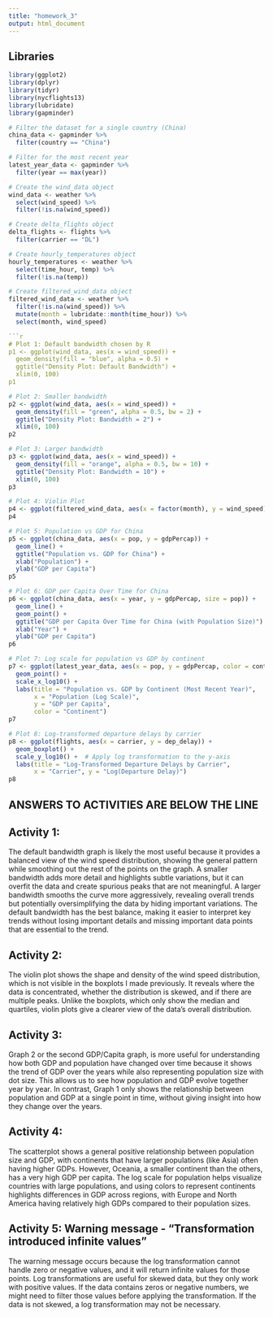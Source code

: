 ---
title: "homework_3"
output: html_document
---

## Libraries
```{r setup, include=FALSE}
library(ggplot2)  
library(dplyr)     
library(tidyr)
library(nycflights13)
library(lubridate)
library(gapminder)

# Filter the dataset for a single country (China)
china_data <- gapminder %>%
  filter(country == "China")

# Filter for the most recent year
latest_year_data <- gapminder %>%
  filter(year == max(year))

# Create the wind_data object
wind_data <- weather %>%
  select(wind_speed) %>%        
  filter(!is.na(wind_speed))    

# Create delta_flights object
delta_flights <- flights %>%
  filter(carrier == "DL")

# Create hourly_temperatures object
hourly_temperatures <- weather %>%
  select(time_hour, temp) %>%  
  filter(!is.na(temp))          

# Create filtered_wind_data object
filtered_wind_data <- weather %>%
  filter(!is.na(wind_speed)) %>% 
  mutate(month = lubridate::month(time_hour)) %>% 
  select(month, wind_speed) 

```{r plot1}
# Plot 1: Default bandwidth chosen by R
p1 <- ggplot(wind_data, aes(x = wind_speed)) +
  geom_density(fill = "blue", alpha = 0.5) +
  ggtitle("Density Plot: Default Bandwidth") +
  xlim(0, 100)
p1
```

```{r plot2}
# Plot 2: Smaller bandwidth
p2 <- ggplot(wind_data, aes(x = wind_speed)) +
  geom_density(fill = "green", alpha = 0.5, bw = 2) +
  ggtitle("Density Plot: Bandwidth = 2") +
  xlim(0, 100) 
p2
```

```{r plot3}
# Plot 3: Larger bandwidth
p3 <- ggplot(wind_data, aes(x = wind_speed)) +
  geom_density(fill = "orange", alpha = 0.5, bw = 10) +
  ggtitle("Density Plot: Bandwidth = 10") +
  xlim(0, 100)
p3
```
  
```{r plot4}
# Plot 4: Violin Plot
p4 <- ggplot(filtered_wind_data, aes(x = factor(month), y = wind_speed))+ geom_violin(fill = "red", color = "black") + xlab("Month") + ylab("Wind Speed") + ggtitle("Violin Plot of Wind Speed Distribution Per Month") + ylim(0,50) 
p4
```

```{r plot5}
# Plot 5: Population vs GDP for China
p5 <- ggplot(china_data, aes(x = pop, y = gdpPercap)) +
  geom_line() +
  ggtitle("Population vs. GDP for China") +
  xlab("Population") +
  ylab("GDP per Capita")
p5
```

```{r plot6}
# Plot 6: GDP per Capita Over Time for China
p6 <- ggplot(china_data, aes(x = year, y = gdpPercap, size = pop)) +
  geom_line() +
  geom_point() +
  ggtitle("GDP per Capita Over Time for China (with Population Size)") +
  xlab("Year") +
  ylab("GDP per Capita")
p6
```

```{r plot7}
# Plot 7: Log scale for population vs GDP by continent
p7 <- ggplot(latest_year_data, aes(x = pop, y = gdpPercap, color = continent)) +
  geom_point() +
  scale_x_log10() +  
  labs(title = "Population vs. GDP by Continent (Most Recent Year)",
       x = "Population (Log Scale)",
       y = "GDP per Capita",
       color = "Continent")
p7
```

```{r plot8}
# Plot 8: Log-transformed departure delays by carrier
p8 <- ggplot(flights, aes(x = carrier, y = dep_delay)) +
  geom_boxplot() +
  scale_y_log10() +  # Apply log transformation to the y-axis
  labs(title = "Log-Transformed Departure Delays by Carrier",
       x = "Carrier", y = "Log(Departure Delay)")
p8
```

## ANSWERS TO ACTIVITIES ARE BELOW THE LINE

## Activity 1:
The default bandwidth graph is likely the most useful because it provides a balanced view of the wind speed distribution, showing the general pattern while smoothing out the rest of the points on the graph. A smaller bandwidth adds more detail and highlights subtle variations, but it can overfit the data and create spurious peaks that are not meaningful. A larger bandwidth smooths the curve more aggressively, revealing overall trends but potentially oversimplifying the data by hiding important variations. The default bandwidth has the best balance, making it easier to interpret key trends without losing important details and missing important data points that are essential to the trend.

## Activity 2:
The violin plot shows the shape and density of the wind speed distribution, which is not visible in the boxplots I made previously. It reveals where the data is concentrated, whether the distribution is skewed, and if there are multiple peaks. Unlike the boxplots, which only show the median and quartiles, violin plots give a clearer view of the data’s overall distribution.

## Activity 3:
Graph 2 or the second GDP/Capita graph, is more useful for understanding how both GDP and population have changed over time because it shows the trend of GDP over the years while also representing population size with dot size. This allows us to see how population and GDP evolve together year by year. In contrast, Graph 1 only shows the relationship between population and GDP at a single point in time, without giving insight into how they change over the years.

## Activity 4:
The scatterplot shows a general positive relationship between population size and GDP, with continents that have larger populations (like Asia) often having higher GDPs. However, Oceania, a smaller continent than the others, has a very high GDP per capita. The log scale for population helps visualize countries with large populations, and using colors to represent continents highlights differences in GDP across regions, with Europe and North America having relatively high GDPs compared to their population sizes.

## Activity 5: Warning message - "Transformation introduced infinite values"
The warning message occurs because the log transformation cannot handle zero or negative values, and it will return infinite values for those points. Log transformations are useful for skewed data, but they only work with positive values. If the data contains zeros or negative numbers, we might need to filter those values before applying the transformation. If the data is not skewed, a log transformation may not be necessary.